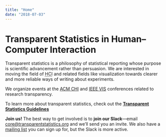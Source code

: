 ```yaml
---
title: "Home"
date: "2018-07-03"
---
```


# Transparent Statistics in Human–Computer Interaction

Transparent statistics is a philosophy of statistical reporting whose purpose is scientific advancement rather than persuasion. We are interested in moving the field of <abbr title="Human-Computer Interaction">HCI</abbr> and related fields like visualization towards clearer and more reliable ways of writing about experiments.

We organize events at the [ACM CHI](chi) and [IEEE VIS](vis) conferences related to research transparency.

To learn more about transparent statistics, check out the **[Transparent Statistics Guidelines](https://transparentstats.github.io/guidelines/)**

**Join us!** The best way to get involved is to **join our Slack**---email <core@transparentstatistics.org> and we'll send you an invite. We also have a [mailing list](https://groups.google.com/d/forum/transparent-stats-hci) you can sign up for, but the Slack is more active.

